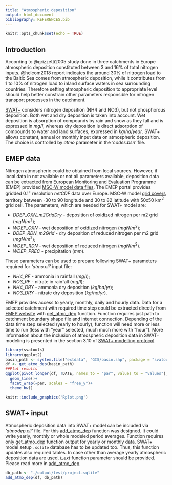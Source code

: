 ```yaml
---
title: "Atmospheric deposition"
output: html_document
bibliography: REFERENCES.bib
---
```


```r
knitr::opts_chunk$set(echo = TRUE)
```

## Introduction

According to @grizzetti2005 study done in three catchments in Europe atmospheric deposition constituted between 3 and 16% of total nitrogen inputs. @helcom2018 report indicates the around 30% of nitrogen load to the Baltic Sea comes from atmospheric deposition, while it contributes from 1 to 10% of nitrogen load to inland surface waters in sea surrounding countries. Therefore setting atmospheric deposition to appropriate level should help better constrain other parameters responsible for nitrogen transport processes in the catchment.

[SWAT+](https://swat.tamu.edu/software/plus/) considers nitrogen deposition (NH4 and NO3), but not phosphorous deposition. Both wet and dry deposition is taken into account. Wet deposition is absorption of compounds by rain and snow as they fall and is expressed in $mg/l$, whereas dry deposition is direct adsorption of compounds to water and land surfaces, expressed in $kg/ha/year$. SWAT+ allows constant, annual or monthly input data on atmospheric deposition. The choice is controlled by *atmo* parameter in the *'codes.bsn'* file. 

## EMEP data

Nitrogen atmospheric could be obtained from local sources. However, if local data in not available or not all parameters available, deposition data can be extracted from European Monitoring and Evaluation Programme (EMEP) provided [MSC-W model data files](https://www.emep.int/mscw/mscw_moddata.html). The EMEP portal provides gridded 0.1$^{\circ}$ resolution *netCDF* data over Europe. MSC-W model [grid covers territory](https://www.emep.int/grid/lonlatgrid.pdf) between -30 to 90 longitude and  30 to 82 latitude with 50x50 km^2^ grid cell. The parameters, which are needed for SWAT+ model are: 

- *DDEP_OXN_m2GridDry* - deposition of oxidized nitrogen per m2 grid ($mgN/m^2$);
- *WDEP_OXN* - wet deposition of oxidized nitrogen ($mgN/m^2$); 
- *DDEP_RDN_m2Grid* - dry deposition of reduced nitrogen per m2 grid ($mgN/m^2$); 
- *WDEP_RDN* - wet deposition of reduced nitrogen ($mgN/m^2$).
- *WDEP_PREC* - precipitation ($mm$).

These parameters can be used to prepare following SWAT+ parameters required for *'atmo.cli'* input file:

- *NH4_RF* - ammonia in rainfall ($mg/l$);
- *NO3_RF* - nitrate in rainfall ($mg/l$);
- *NH4_DRY* - ammonia dry deposition ($kg/ha/yr$);
- *NO3_DRY* - nitrate dry deposition ($kg/ha/yr$). 

EMEP provides access to yearly, monthly, daily and hourly data. Data for a selected catchment with required time step could be extracted directly from [EMEP website](https://www.emep.int/mscw/mscw_moddata.html) with [get_atmo_dep](../reference/get_atmo_dep.html) function. Function requires just path to catchment boundary shape file and internet connection. Depending of the data time step selected (yearly to hourly), function will need more or less time to run (less with "year" selected, much much more with "hour"). More information about the inclusion of atmospheric deposition data in SWAT+ modeling is presented in the section 3.10 of [SWAT+ modelling protocol](https://doi.org/10.5281/zenodo.7463395).

```r
library(svatools)
library(ggplot2)
basin_path <- system.file("extdata", "GIS/basin.shp", package = "svatools")
df <- get_atmo_dep(basin_path)
##Plot results
ggplot(pivot_longer(df, !DATE, names_to = "par", values_to = "values"), aes(x = DATE, y = values))+ 
  geom_line()+ 
  facet_wrap(~par, scales = "free_y")+ 
  theme_bw()
```

```r
knitr::include_graphics('Rplot.png')
```

## SWAT+ input

Atmospheric deposition data into SWAT+ model can be included via *'atmodep.cli'* file. For this [add_atmo_dep](../reference/add_atmo_dep.html) function was designed. It could write yearly, monthly or whole modeled period averages. Function requires only [get_atmo_dep](../reference/get_atmo_dep.html) function output for yearly or monthly data. SWAT+ model setup `.sqlite` database has to be updated too. Thus, this function updates also required tables. In case other than average yearly atmospheric deposition data are used, *t_ext* function parameter should be provided. Please read more in [add_atmo_dep](../reference/add_atmo_dep.html).

```r
db_path <- "./output/test/project.sqlite"
add_atmo_dep(df, db_path)
```
